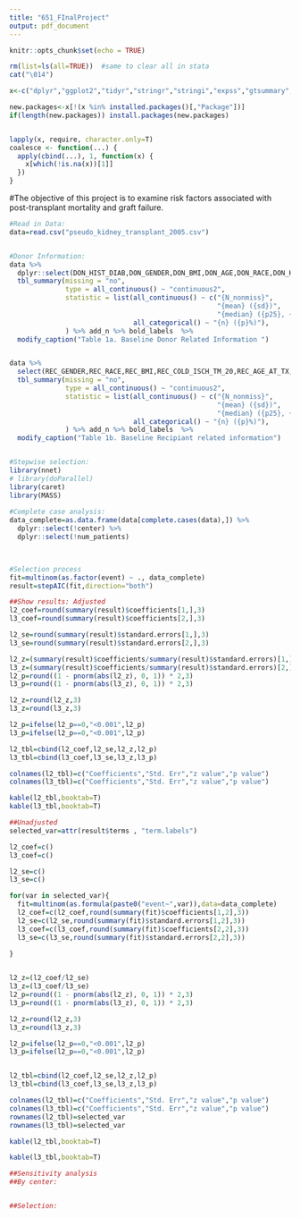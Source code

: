 ```yaml
---
title: "651_FInalProject"
output: pdf_document
---
```


```r
knitr::opts_chunk$set(echo = TRUE)
```


```r
rm(list=ls(all=TRUE))  #same to clear all in stata
cat("\014")

x<-c("dplyr","ggplot2","tidyr","stringr","stringi","expss","gtsummary","tidyverse","knitr")

new.packages<-x[!(x %in% installed.packages()[,"Package"])]
if(length(new.packages)) install.packages(new.packages)


lapply(x, require, character.only=T)
coalesce <- function(...) {
  apply(cbind(...), 1, function(x) {
    x[which(!is.na(x))[1]]
  })
}
```


#The objective of this project is to examine risk factors associated with post-transplant mortality and graft failure.

```r
#Read in Data:
data=read.csv("pseudo_kidney_transplant_2005.csv")


#Donor Information:
data %>% 
  dplyr::select(DON_HIST_DIAB,DON_GENDER,DON_BMI,DON_AGE,DON_RACE,DON_HTN,DON_ECD) %>% 
  tbl_summary(missing = "no",
              type = all_continuous() ~ "continuous2",
              statistic = list(all_continuous() ~ c("{N_nonmiss}",
                                                    "{mean} ({sd})",
                                                    "{median} ({p25}, {p75})"),
                               all_categorical() ~ "{n} ({p}%)"),
              ) %>% add_n %>% bold_labels  %>%
  modify_caption("Table 1a. Baseline Donor Related Information ") 


data %>% 
  select(REC_GENDER,REC_RACE,REC_BMI,REC_COLD_ISCH_TM_20,REC_AGE_AT_TX,REC_DIAB,REC_DIAL_YRS,event) %>%
  tbl_summary(missing = "no",
              type = all_continuous() ~ "continuous2",
              statistic = list(all_continuous() ~ c("{N_nonmiss}",
                                                    "{mean} ({sd})",
                                                    "{median} ({p25}, {p75})"),
                               all_categorical() ~ "{n} ({p}%)"),
              ) %>% add_n %>% bold_labels  %>%
  modify_caption("Table 1b. Baseline Recipiant related information") 



```





```r

#Stepwise selection:
library(nnet)
# library(doParallel)
library(caret)
library(MASS)
 
#Complete case analysis:
data_complete=as.data.frame(data[complete.cases(data),]) %>%
  dplyr::select(!center) %>%
  dplyr::select(!num_patients)


 
#Selection process
fit=multinom(as.factor(event) ~ ., data_complete)
result=stepAIC(fit,direction="both")

##Show results: Adjusted
l2_coef=round(summary(result)$coefficients[1,],3)
l3_coef=round(summary(result)$coefficients[2,],3)

l2_se=round(summary(result)$standard.errors[1,],3)
l3_se=round(summary(result)$standard.errors[2,],3)

l2_z=(summary(result)$coefficients/summary(result)$standard.errors)[1,]
l3_z=(summary(result)$coefficients/summary(result)$standard.errors)[2,]
l2_p=round((1 - pnorm(abs(l2_z), 0, 1)) * 2,3)
l3_p=round((1 - pnorm(abs(l3_z), 0, 1)) * 2,3)

l2_z=round(l2_z,3)
l3_z=round(l3_z,3)

l2_p=ifelse(l2_p==0,"<0.001",l2_p)
l3_p=ifelse(l2_p==0,"<0.001",l2_p)

l2_tbl=cbind(l2_coef,l2_se,l2_z,l2_p)
l3_tbl=cbind(l3_coef,l3_se,l3_z,l3_p)

colnames(l2_tbl)=c("Coefficients","Std. Err","z value","p value")
colnames(l3_tbl)=c("Coefficients","Std. Err","z value","p value")

kable(l2_tbl,booktab=T)
kable(l3_tbl,booktab=T)

```

```r
##Unadjusted
selected_var=attr(result$terms , "term.labels")

l2_coef=c()
l3_coef=c()

l2_se=c()
l3_se=c()

for(var in selected_var){
  fit=multinom(as.formula(paste0("event~",var)),data=data_complete)
  l2_coef=c(l2_coef,round(summary(fit)$coefficients[1,2],3))
  l2_se=c(l2_se,round(summary(fit)$standard.errors[1,2],3))
  l3_coef=c(l3_coef,round(summary(fit)$coefficients[2,2],3))
  l3_se=c(l3_se,round(summary(fit)$standard.errors[2,2],3))
  
}


l2_z=(l2_coef/l2_se)
l3_z=(l3_coef/l3_se)
l2_p=round((1 - pnorm(abs(l2_z), 0, 1)) * 2,3)
l3_p=round((1 - pnorm(abs(l3_z), 0, 1)) * 2,3)

l2_z=round(l2_z,3)
l3_z=round(l3_z,3)

l2_p=ifelse(l2_p==0,"<0.001",l2_p)
l3_p=ifelse(l2_p==0,"<0.001",l2_p)


l2_tbl=cbind(l2_coef,l2_se,l2_z,l2_p)
l3_tbl=cbind(l3_coef,l3_se,l3_z,l3_p)

colnames(l2_tbl)=c("Coefficients","Std. Err","z value","p value")
colnames(l3_tbl)=c("Coefficients","Std. Err","z value","p value")
rownames(l2_tbl)=selected_var
rownames(l3_tbl)=selected_var

kable(l2_tbl,booktab=T)

kable(l3_tbl,booktab=T)

```



```r
##Sensitivity analysis
##By center:


##Selection:




```












